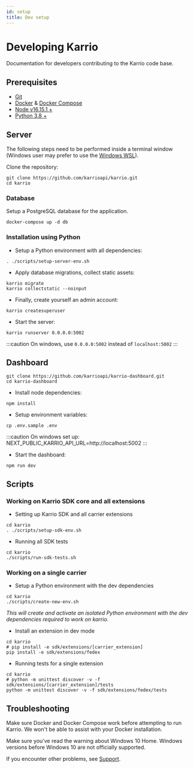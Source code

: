 ```yaml
---
id: setup
title: Dev setup
---
```


# Developing Karrio

Documentation for developers contributing to the Karrio code base.


## Prerequisites

- [Git](https://git-scm.com/downloads)
- [Docker](https://www.docker.com/products/docker-desktop) & [Docker Compose](https://docs.docker.com/compose/install/)
- [Node v16.15.1 +](https://nodejs.org/en/download/)
- [Python 3.8 +](https://www.python.org/downloads/)


## Server

The following steps need to be performed inside a terminal window
(Windows user may prefer to use the [Windows WSL](https://docs.microsoft.com/en-us/windows/wsl/install)).

Clone the repository:

```shell
git clone https://github.com/karrioapi/karrio.git
cd karrio
```


### Database

Setup a PostgreSQL database for the application.

```shell
docker-compose up -d db
```


### Installation using Python

- Setup a Python environment with all dependencies:

```shell
. ./scripts/setup-server-env.sh
```

- Apply database migrations, collect static assets:

```shell
karrio migrate
karrio collectstatic --noinput
```

- Finally, create yourself an admin account:

```shell
karrio createsuperuser
```

- Start the server:

```shell
karrio runserver 0.0.0.0:5002
```

:::caution
  On windows, use `0.0.0.0:5002` instead of `localhost:5002`
:::


## Dashboard


```shell
git clone https://github.com/karrioapi/karrio-dashboard.git
cd karrio-dashboard
```

- Install node dependencies:

```shell
npm install
```

- Setup environment variables:

```shell
cp .env.sample .env
```

:::caution
  On windows set up:
  NEXT_PUBLIC_KARRIO_API_URL=http://localhost:5002
:::

- Start the dashboard:

```shell
npm run dev
```


## Scripts

### Working on Karrio SDK core and all extensions

- Setting up Karrio SDK and all carrier extensions

```shell
cd karrio
. ./scripts/setup-sdk-env.sh
```


- Running all SDK tests

```shell
cd karrio
./scripts/run-sdk-tests.sh
```

### Working on a single carrier

- Setup a Python environment with the dev dependencies

```shell
cd karrio
./scripts/create-new-env.sh
```

_This will create and activate an isolated Python environment with the dev dependencies required to work on karrio._


- Install an extension in dev mode

```shell
cd karrio
# pip install -e sdk/extensions/[carrier_extension]
pip install -e sdk/extensions/fedex
```

- Running tests for a single extension

```shell
cd karrio
# python -m unittest discover -v -f sdk/extensions/[carrier_extension]/tests
python -m unittest discover -v -f sdk/extensions/fedex/tests
```


## Troubleshooting

Make sure Docker and Docker Compose work before attempting to run Karrio.
We won't be able to assist with your Docker installation.

Make sure you've read the warning about Windows 10 Home.
Windows versions before Windows 10 are not officially supported.

If you encounter other problems, see [Support](/support).

